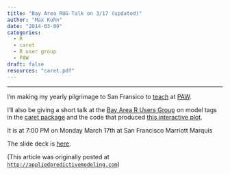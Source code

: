 ```yaml
---
title: "Bay Area RUG Talk on 3/17 (updated)"
author: "Max Kuhn"
date: "2014-03-09"
categories:
  - R
  - caret
  - R user group
  - PAW
draft: false
resources: "caret.pdf"
--- 
```


<hr>

I'm making my yearly pilgrimage to San Fransico to [teach](http://www.predictiveanalyticsworld.com/sanfrancisco/2014/r_for_predictive_modeling.php) at [PAW](http://www.predictiveanalyticsworld.com/sanfrancisco/2014). 

I'll also be giving a short talk at the [Bay Area R Users Group](http://www.meetup.com/R-Users/) on model tags in the [caret package](http://caret.r-forge.r-project.org/) and the code that produced [this interactive plot](http://caret.r-forge.r-project.org/similarity.html). 

It is at 7:00 PM on Monday March 17th at San Francisco Marriott Marquis

The slide deck is [here](caret.pdf).

(This article was originally posted at [`http://appliedpredictivemodeling.com`](https://appliedpredictivemodeling.com/blog/2014/3/9/bay-area-rug-talk-on-315))